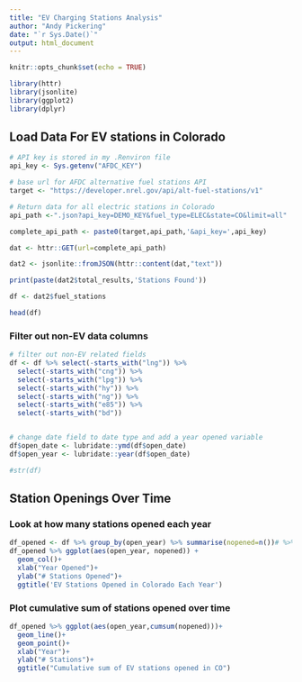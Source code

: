 ```yaml
---
title: "EV Charging Stations Analysis"
author: "Andy Pickering"
date: "`r Sys.Date()`"
output: html_document
---
```


```r
knitr::opts_chunk$set(echo = TRUE)
```

```r

library(httr)
library(jsonlite)
library(ggplot2)
library(dplyr)
```


## Load Data For EV stations in Colorado
```r
# API key is stored in my .Renviron file
api_key <- Sys.getenv("AFDC_KEY")

# base url for AFDC alternative fuel stations API
target <- "https://developer.nrel.gov/api/alt-fuel-stations/v1"

# Return data for all electric stations in Colorado
api_path <-".json?api_key=DEMO_KEY&fuel_type=ELEC&state=CO&limit=all"

complete_api_path <- paste0(target,api_path,'&api_key=',api_key)

dat <- httr::GET(url=complete_api_path)

dat2 <- jsonlite::fromJSON(httr::content(dat,"text"))

print(paste(dat2$total_results,'Stations Found'))

df <- dat2$fuel_stations

head(df)

```

### Filter out non-EV data columns
```r
# filter out non-EV related fields
df <- df %>% select(-starts_with("lng")) %>% 
  select(-starts_with("cng")) %>%
  select(-starts_with("lpg")) %>%
  select(-starts_with("hy")) %>% 
  select(-starts_with("ng")) %>% 
  select(-starts_with("e85")) %>% 
  select(-starts_with("bd"))


# change date field to date type and add a year opened variable
df$open_date <- lubridate::ymd(df$open_date)
df$open_year <- lubridate::year(df$open_date)

#str(df)

```



## Station Openings Over Time

### Look at how many stations opened each year

```r
df_opened <- df %>% group_by(open_year) %>% summarise(nopened=n())# %>% View()
df_opened %>% ggplot(aes(open_year, nopened)) + 
  geom_col()+
  xlab("Year Opened")+
  ylab("# Stations Opened")+
  ggtitle('EV Stations Opened in Colorado Each Year')

```





### Plot cumulative sum of stations opened over time

```r
df_opened %>% ggplot(aes(open_year,cumsum(nopened)))+
  geom_line()+
  geom_point()+
  xlab("Year")+
  ylab("# Stations")+
  ggtitle("Cumulative sum of EV stations opened in CO")
```
